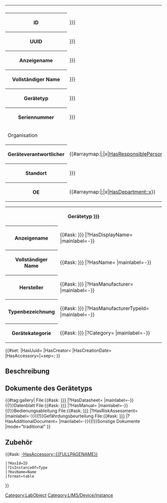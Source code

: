 <noinclude>
{{OslTemplate:Helper/Docu/FormTemplate}}
{{OslTemplate:LIMS/Common/Template |id_postfix=di}}
</noinclude>
<includeonly><table class="info_box">
<tr>
<th class="heading" colspan="2">{{{display_name|}}}</th>
</tr>
<tr>
<th>ID</th>
<td>[[HasId::{{{id|{{PAGENAME}}}}}]]</td>
</tr>
<tr>
<th>UUID</th>
<td>[[HasUuid::{{{uuid|}}}]]</td>
</tr>
<tr>
<th>Anzeigename</th>
<td>[[HasName::{{{display_name|}}}]]</td>
</tr>
<tr>
<th>Vollständiger Name</th>
<td>[[HasFullName::{{{full_name|}}}]]</td>
</tr>
<tr>
<th>Gerätetyp</th>
<td>[[IsInstanceOf::{{{type|}}}]]</td>
</tr>
<tr>
<th>Seriennummer</th>
<td>[[HasManufacturerInstanceId::{{{manufacturer_instance_id|}}}]]</td>
</tr>
<tr>
<td class="subheading" colspan="2">Organisation</td>
</tr>
<tr>
<th>Geräteverantwortlicher</th>
<td>{{#arraymap:{{{responsible_person|}}}|;|x|[[HasResponsiblePerson::x]]}}</td>
</tr>
<tr>
<th>Standort</th>
<td>[[IsLocatedIn::{{{location|}}}]]</td>
</tr>
<tr>
<th>OE</th>
<td>{{#arraymap:{{{department|}}}|;|x|[[HasDepartment::x]]}}</td>
</tr>
</table>
<table class="info_box">
<tr>
<th class="heading" colspan="2">Gerätetyp [[{{{type|}}}]]</th>
</tr>
<tr>
<th>Anzeigename</th>
<td>{{#ask: [[{{{type|}}}]] |?HasDisplayName= |mainlabel=-}}</td>
</tr>
<tr>
<th>Vollständiger Name</th>
<td>{{#ask: [[{{{type|}}}]] |?HasName= |mainlabel=-}}</td>
</tr>
<tr>
<th>Hersteller</th>
<td>{{#ask: [[{{{type|}}}]] |?HasManufacturer= |mainlabel=-}}</td>
</tr>
<tr>
<th>Typenbezeichnung</th>
<td>{{#ask: [[{{{type|}}}]] |?HasManufacturerTypeId= |mainlabel=-}}</td>
</tr>
<tr>
<th>Gerätekategorie</th>
<td>{{#ask: [[{{{type|}}}]] |?Category= |mainlabel=-}}</td>
</tr>
</table>{{OslTemplate:LIMS/Common |Device|Instance|name={{{display_name|}}}}}<!--
 -->{{#set:
|HasUuid={{{uuid|}}}
|HasCreator={{{creator|}}}
|HasCreationDate={{{creation_date|}}}
|HasAccessory={{{accessory|}}}|+sep=; <!-- contains removeable components like sensors -->
}}{{{subdevices|}}}<!-- contains unremoveable components like channels -->

== Beschreibung ==
{{{description|}}}

== Dokumente des Gerätetyps == 
{{#tag:gallery|
File:{{#ask: [[{{{type|}}}]] |?HasDatasheet= |mainlabel=-}}{{!}}Datenblatt
File:{{#ask: [[{{{type|}}}]] |?HasManual= |mainlabel=-}}{{!}}Bedienungsableitung
File:{{#ask: [[{{{type|}}}]] |?HasRiskAssessment= |mainlabel=-}}{{!}}Gefährdungsbeurteilung
File:{{#ask: [[{{{type|}}}]] |?HasAdditionalDocument= |mainlabel=-}}{{!}}Sonstige Dokumente
|mode="traditional"
}}
<br>

== Zubehör ==

{{#ask: [[-HasAccessory::{{FULLPAGENAME}}]]
 |?HasId=ID
 |?IsInstanceOf=Type
 |?HasName=Name
 |format=table
<!--  |transpose=true -->
}}

[[Category:LabObject]][[Category:LIMS/Device/Instance]]
</includeonly>